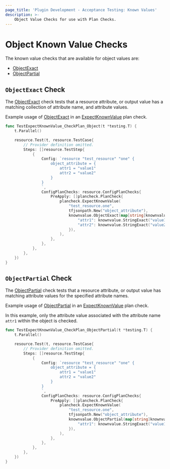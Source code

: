 ```yaml
---
page_title: 'Plugin Development - Acceptance Testing: Known Values'
description: >-
    Object Value Checks for use with Plan Checks.
---
```


# Object Known Value Checks

The known value checks that are available for object values are:

* [ObjectExact](/terraform/plugin/testing/acceptance-tests/known-value-checks/object#objectexact-check)
* [ObjectPartial](/terraform/plugin/testing/acceptance-tests/known-value-checks/object#objectpartial-check)

## `ObjectExact` Check

The [ObjectExact](https://pkg.go.dev/github.com/hashicorp/terraform-plugin-testing/knownvalue#ObjectExact) check tests that a resource attribute, or output value has a matching collection of attribute name, and attribute values.

Example usage of [ObjectExact](https://pkg.go.dev/github.com/hashicorp/terraform-plugin-testing/knownvalue#ObjectExact) in an [ExpectKnownValue](/terraform/plugin/testing/acceptance-tests/plan-checks/resource) plan check.

```go
func TestExpectKnownValue_CheckPlan_Object(t *testing.T) {
	t.Parallel()

	resource.Test(t, resource.TestCase{
		// Provider definition omitted.
		Steps: []resource.TestStep{
			{
				Config: `resource "test_resource" "one" {
					object_attribute = {
						attr1 = "value1"
						attr2 = "value2"
					}
				}
				`,
				ConfigPlanChecks: resource.ConfigPlanChecks{
					PreApply: []plancheck.PlanCheck{
						plancheck.ExpectKnownValue(
							"test_resource.one",
							tfjsonpath.New("object_attribute"),
							knownvalue.ObjectExact(map[string]knownvalue.Check{
								"attr1": knownvalue.StringExact("value1"),
								"attr2": knownvalue.StringExact("value2"),
							}),
						),
					},
				},
			},
		},
	})
}
```

## `ObjectPartial` Check

The [ObjectPartial](https://pkg.go.dev/github.com/hashicorp/terraform-plugin-testing/knownvalue#ObjectPartial) check tests that a resource attribute, or output value has matching attribute values for the specified attribute names.

Example usage of [ObjectPartial](https://pkg.go.dev/github.com/hashicorp/terraform-plugin-testing/knownvalue#ObjectPartial) in an [ExpectKnownValue](/terraform/plugin/testing/acceptance-tests/plan-checks/resource) plan check.

In this example, only the attribute value associated with the attribute name `attr1` within the object is checked.

```go
func TestExpectKnownValue_CheckPlan_ObjectPartial(t *testing.T) {
	t.Parallel()

	resource.Test(t, resource.TestCase{
		// Provider definition omitted.
		Steps: []resource.TestStep{
			{
				Config: `resource "test_resource" "one" {
					object_attribute = {
						attr1 = "value1"
						attr2 = "value2"
					}
				}
				`,
				ConfigPlanChecks: resource.ConfigPlanChecks{
					PreApply: []plancheck.PlanCheck{
						plancheck.ExpectKnownValue(
							"test_resource.one",
							tfjsonpath.New("object_attribute"),
							knownvalue.ObjectPartial(map[string]knownvalue.Check{
								"attr1": knownvalue.StringExact("value1"),
							}),
						),
					},
				},
			},
		},
	})
}
```
